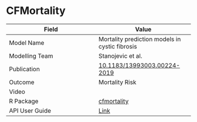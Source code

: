 # CFMortality

| Field         | Value         |
| ------------- |-------------- |
| Model Name    | Mortality prediction models in cystic fibrosis |
| Modelling Team| Stanojevic et al.|
| Publication   | [10.1183/13993003.00224-2019](https://doi.org/10.1183/13993003.00224-2019)|
| Outcome       | Mortality Risk |
| Video         | []()|
| R Package     | [cfmortality](https://cran.r-project.org/package=cfmortality)|
| API User Guide| [Link](https://resplab.github.io/prismguide/api-users-guide.html#cfmortality-api)          |
